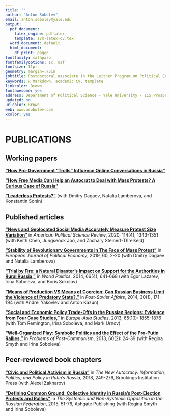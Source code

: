 ```yaml
---
title: ''
author: "Anton Sobolev"
email: anton.sobolev@yale.edu
output:
  pdf_document:
    latex_engine: pdflatex
    template: svm-latex-cv.tex
  word_document: default
  html_document:
    df_print: paged
fontfamily: mathpazo
fontfamilyoptions: sc, osf
fontsize: 11pt
geometry: margin=.75in
jobtitle: Postdoctoral associate in the Leitner Program on Political Economy at Yale University
keywords: R Markdown, academic CV, template
linkcolor: Brown
fontawesome: yes
address: Department of Political Science - Yale University - 115 Prospect Street, New Haven, CT 06520
updated: no
urlcolor: Brown
web: www.asobolev.com
xcolor: yes
---
```


# PUBLICATIONS

## Working papers

[**"How Pro-Government “Trolls” Influence Online Conversations in Russia"**](#working)

[**"How Free Media Can Help an Autocrat to Deal with Mass Protests? A Curious Case of Russia"**](#working)

[**"Leaderless Protests?"**](#working) (with Dmitry Dagaev, Natalia Lamberova, and Konstantin Sonin)

## Published articles

[**"News and Geolocated Social Media Accurately Measure Protest Size Variation"**](https://doi.org/10.1017/S0003055420000295) in *American Political Science Review*, 2020, 114(4), 1343-1351 (with Keith Chen, Jungseock Joo, and Zachary Steinert-Threlkeld)

[**"Stability of Revolutionary Governments in The Face of Mass Protest"**](https://doi.org/10.1016/j.ejpoleco.2019.08.003) in *European Journal of Political Economy*, 2019, 60, 2-20 (with Dmitry Dagaev and Natalia Lamberova)

[**"Trial by Fire: a Natural Disaster’s Impact on Support for the Authorities in Rural Russia,"**](http://dx.doi.org/10.1017/S0043887114000215) in *World Politics*, 2014, 66(4), 641-668  (with Egor Lazarev, Irina Soboleva, and Boris Sokolov) 

[**"Means of Production VS Means of Coercion: Can Russian Business Limit the Violence of Predatory State?,"**](http://www.tandfonline.com/doi/full/10.1080/1060586X.2013.859434) in *Post-Soviet Affairs*, 2014, 30(1), 171-194 (with Andrei Yakovlev and Anton Kazun)

[**"Social and Economic Policy Trade-Offs in the Russian Regions: Evidence from Four Case Studies,"**](http://www.tandfonline.com/doi/full/10.1080/09668136.2013.838055) in *Europe-Asia Studies*, 2013, 65(10): 1855-1876 (with Tom Remington, Irina Soboleva, and Mark Urnov) 

[**"Well-Organized Play: Symbolic Politics and the Effect of the Pro-Putin Rallies,"**](“Well-Organized Play: Symbolic Politics and the Effect of the Pro-Putin Rallies,”) in *Problems of Post-Communism*, 2013, 60(2): 24-39 (with Regina Smyth and Irina Soboleva) 

## Peer-reviewed book chapters

[**"Civic and Political Activism in Russia"**](http://www.jstor.org/stable/10.7864/j.ctt1zkjzsh.13) in *The New Autocracy: Information, Politics, and Policy in Putin's Russia*, 2018, 249-276, Brookings Institution Press (with Alexei Zakharov)

[**"Defining Common Ground: Collective Identity in Russia's Post-Election Protests and Rallies"**](https://AntonSobolev.github.com/files/2013-Defining-Commong-Ground.pdf) in *The Systemic and Non-Systemic Opposition in the Russian Federation*, 2015, 51-76, Ashgate Publishing (with Regina Smyth and Irina Soboleva)


